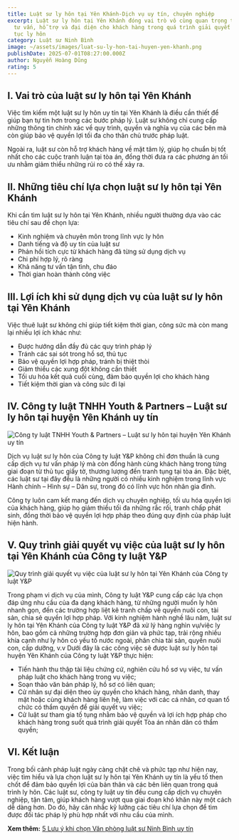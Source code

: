 ```yaml
---
title: Luật sư ly hôn tại Yên Khánh-Dịch vụ uy tín, chuyên nghiệp
excerpt: Luật sư ly hôn tại Yên Khánh đóng vai trò vô cùng quan trọng trong việc
  tư vấn, hỗ trợ và đại diện cho khách hàng trong quá trình giải quyết các thủ
  tục ly hôn
category: Luật sư Ninh Bình
image: ~/assets/images/luat-su-ly-hon-tai-huyen-yen-khanh.png
publishDate: 2025-07-01T08:27:00.000Z
author: Nguyễn Hoàng Dũng
rating: 5
---
```

## I.	Vai trò của luật sư ly hôn tại Yên Khánh

Việc tìm kiếm một luật sư ly hôn uy tín tại Yên Khánh là điều cần thiết để giúp bạn tự tin hơn trong các bước pháp lý. Luật sư không chỉ cung cấp những thông tin chính xác về quy trình, quyền và nghĩa vụ của các bên mà còn giúp bảo vệ quyền lợi tối đa cho thân chủ trước pháp luật.

Ngoài ra, luật sư còn hỗ trợ khách hàng về mặt tâm lý, giúp họ chuẩn bị tốt nhất cho các cuộc tranh luận tại tòa án, đồng thời đưa ra các phương án tối ưu nhằm giảm thiểu những rủi ro có thể xảy ra.

## II.	Những tiêu chí lựa chọn luật sư ly hôn tại Yên Khánh

Khi cần tìm luật sư ly hôn tại Yên Khánh, nhiều người thường dựa vào các tiêu chí sau để chọn lựa:

* Kinh nghiệm và chuyên môn trong lĩnh vực ly hôn
* Danh tiếng và độ uy tín của luật sư
* Phản hồi tích cực từ khách hàng đã từng sử dụng dịch vụ
* Chi phí hợp lý, rõ ràng
* Khả năng tư vấn tận tình, chu đáo
* Thời gian hoàn thành công việc

## III.	Lợi ích khi sử dụng dịch vụ của luật sư ly hôn tại Yên Khánh

Việc thuê luật sư không chỉ giúp tiết kiệm thời gian, công sức mà còn mang lại nhiều lợi ích khác như:

* Được hướng dẫn đầy đủ các quy trình pháp lý
* Tránh các sai sót trong hồ sơ, thủ tục
* Bảo vệ quyền lợi hợp pháp, tránh bị thiệt thòi
* Giảm thiểu các xung đột không cần thiết
* Tối ưu hóa kết quả cuối cùng, đảm bảo quyền lợi cho khách hàng
* Tiết kiệm thời gian và công sức đi lại

## IV.	Công ty luật TNHH Youth & Partners – Luật sư ly hôn tại huyện Yên Khánh uy tín

![Công ty luật TNHH Youth & Partners – Luật sư ly hôn tại huyện Yên Khánh uy tín](~/assets/images/cong-ty-luat-tnhh-youth-and-artners-luat-su-ly-hon-tai-huyen-yen-khanh-uy-tin.jpg "Công ty luật TNHH Youth & Partners – Luật sư ly hôn tại huyện Yên Khánh uy tín")

Dịch vụ luật sư ly hôn của Công ty luật Y&P không chỉ đơn thuần là cung cấp dịch vụ tư vấn pháp lý mà còn đồng hành cùng khách hàng trong từng giai đoạn từ thủ tục giấy tờ, thương lượng đến tranh tụng tại tòa án. Đặc biệt, các luật sư tại đây đều là những người có nhiều kinh nghiệm trong lĩnh vực Hành chính – Hình sự – Dân sự, trong đó có lĩnh vực hôn nhân gia đình.

Công ty luôn cam kết mang đến dịch vụ chuyên nghiệp, tối ưu hóa quyền lợi của khách hàng, giúp họ giảm thiểu tối đa những rắc rối, tranh chấp phát sinh, đồng thời bảo vệ quyền lợi hợp pháp theo đúng quy định của pháp luật hiện hành.

## V.	Quy trình giải quyết vụ việc của luật sư ly hôn tại Yên Khánh của Công ty luật Y&P

![Quy trình giải quyết vụ việc của luật sư ly hôn tại Yên Khánh của Công ty luật Y&P](~/assets/images/quy-trinh-giai-quyet-vu-viec-cua-luat-su-ly-hon-tai-yen-khanh-cua-cong-ty-luat-y-p.png "Quy trình giải quyết vụ việc của luật sư ly hôn tại Yên Khánh của Công ty luật Y&P")

Trong phạm vi dịch vụ của mình, Công ty luật Y&P cung cấp các lựa chọn đáp ứng nhu cầu của đa dạng khách hàng, từ những người muốn ly hôn nhanh gọn, đến các trường hợp liệt kê tranh chấp về quyền nuôi con, tài sản, chia sẻ quyền lợi hợp pháp. Với kinh nghiệm hành nghề lâu năm, luật sư ly hôn tại Yên Khánh của Công ty luật Y&P đã xử lý hàng nghìn vụ/việc ly hôn, bao gồm cả những trường hợp đơn giản và phức tạp, trải rộng nhiều khía cạnh như ly hôn có yếu tố nước ngoài, phân chia tài sản, quyền nuôi con, cấp dưỡng, v.v Dưới đây là các công việc sẽ được luật sư ly hôn tại huyện Yên Khánh của Công ty luật Y&P thực hiện:

* Tiến hành thu thập tài liệu chứng cứ, nghiên cứu hồ sơ vụ việc, tư vấn pháp luật cho khách hàng trong vụ việc;
* Soạn thảo văn bản pháp lý, hồ sơ có liên quan;
* Cử nhân sự đại diện theo ủy quyền cho khách hàng, nhân danh, thay mặt hoặc cùng khách hàng liên hệ, làm việc với các cá nhân, cơ quan tổ chức có thẩm quyền để giải quyết vụ việc;
* Cử luật sư tham gia tố tụng nhằm bảo vệ quyền và lợi ích hợp pháp cho khách hàng trong suốt quá trình giải quyết Tòa án nhân dân có thẩm quyền;

## VI.	Kết luận

Trong bối cảnh pháp luật ngày càng chặt chẽ và phức tạp như hiện nay, việc tìm hiểu và lựa chọn luật sư ly hôn tại Yên Khánh uy tín là yếu tố then chốt để đảm bảo quyền lợi của bản thân và các bên liên quan trong quá trình ly hôn. Các luật sư, công ty luật uy tín đều cung cấp dịch vụ chuyên nghiệp, tận tâm, giúp khách hàng vượt qua giai đoạn khó khăn này một cách dễ dàng hơn. Do đó, hãy cân nhắc kỹ lưỡng các tiêu chí lựa chọn để tìm được đối tác pháp lý phù hợp nhất với nhu cầu của mình.

**Xem thêm:** [5 Lưu ý khi chọn Văn phòng luật sư Ninh Bình uy tín](https://yplawfirm.vn/tin-tuc/5-luu-y-khi-chon-van-phong-luat-su-ninh-binh-uy-tin)
